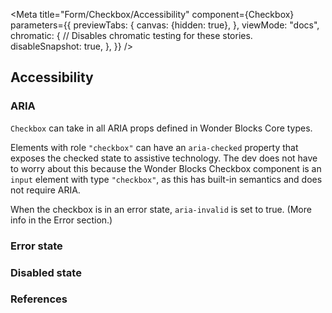 

<Meta
    title="Form/Checkbox/Accessibility"
    component={Checkbox}
    parameters={{
        previewTabs: {
            canvas: {hidden: true},
        },
        viewMode: "docs",
        chromatic: {
            // Disables chromatic testing for these stories.
            disableSnapshot: true,
        },
    }}
/>

## Accessibility

### ARIA

`Checkbox` can take in all ARIA props defined in Wonder Blocks Core types.

Elements with role `"checkbox"` can have an `aria-checked` property that
exposes the checked state to assistive technology. The dev does not have
to worry about this because the Wonder Blocks Checkbox component is an
`input` element with type `"checkbox"`, as this has built-in semantics and
does not require ARIA.

When the checkbox is in an error state, `aria-invalid` is set to true.
(More info in the Error section.)

### Error state


### Disabled state


### References
